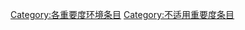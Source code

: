 {{catmore1|[[Wikipedia:環境专题|Wikipedia:環境专题]]}}
{{Articles by Importance|topic=環境|project=環境|format=toc}}
{{emptycat}}

[[Category:各重要度环境条目|Category:各重要度环境条目]]
[[Category:不适用重要度条目|Category:不适用重要度条目]]